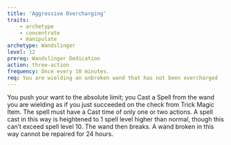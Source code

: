 ```yaml
---
title: 'Aggressive Overcharging'
traits:
    - archetype
    - concentrate
    - manipulate
archetype: Wandslinger
level: 12
prereq: Wandslinger Dedication
action: three-action
frequency: Once every 10 minutes.
req: You are wielding an unbroken wand that has not been overcharged
---
```


You push your want to the absolute limit; you Cast a Spell from the wand you are wielding as if you just succeeded on the check from Trick Magic Item. The spell must have a Cast time of only one or two actions. A spell cast in this way is heightened to 1 spell level higher than normal, though this can’t exceed spell level 10. The wand then breaks. A wand broken in this way cannot be repaired for 24 hours.